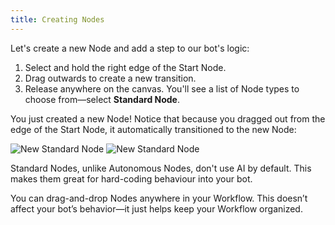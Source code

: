 ```yaml
---
title: Creating Nodes
---
```



Let's create a new Node and add a step to our bot's logic:

1. Select and hold the right edge of the Start Node.
2. Drag outwards to create a new transition.
3. Release anywhere on the canvas. You'll see a list of Node types to choose from—select **Standard Node**.

You just created a new Node! Notice that because you dragged out from the edge of the Start Node, it automatically transitioned to the new Node:

<Frame>
  <img
    alt="New Standard Node"
    className="block dark:hidden"
    src="./assets/standard-node.png"
  />
  <img
    alt="New Standard Node"
    className="hidden dark:block"
    src="./assets/standard-node-dark.png"
  />
</Frame>

Standard Nodes, unlike Autonomous Nodes, don't use AI by default. This makes them great for hard-coding behaviour into your bot.

<GoodToKnow>
You can drag-and-drop Nodes anywhere in your Workflow. This doesn’t affect your bot’s behavior—it just helps keep your Workflow organized.
</GoodToKnow>
